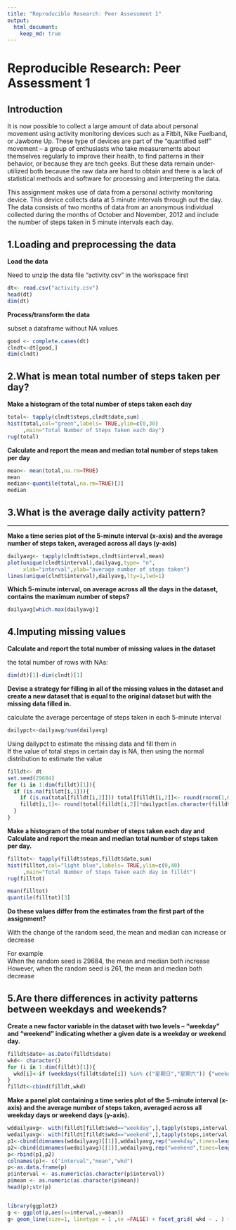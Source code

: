 ```yaml
---
title: "Reproducible Research: Peer Assessment 1"
output:
  html_document: 
    keep_md: true
---
```


Reproducible Research: Peer Assessment 1
===========================================


## Introduction

It is now possible to collect a large amount of data about personal movement using activity monitoring devices such as a Fitbit, Nike Fuelband, or Jawbone Up. These type of devices are part of the “quantified self” movement – a group of enthusiasts who take measurements about themselves regularly to improve their health, to find patterns in their behavior, or because they are tech geeks. But these data remain under-utilized both because the raw data are hard to obtain and there is a lack of statistical methods and software for processing and interpreting the data.  

This assignment makes use of data from a personal activity monitoring device. This device collects data at 5 minute intervals through out the day. The data consists of two months of data from an anonymous individual collected during the months of October and November, 2012 and include the number of steps taken in 5 minute intervals each day.
  
## 1.Loading and preprocessing the data  
  
  
  
**Load the data**  


Need to unzip the data file "activity.csv" in the workspace first

```r
dt<- read.csv("activity.csv")
head(dt)
dim(dt)
```
  
**Process/transform the data**  

  
subset a dataframe without NA values
  
```r
good <- complete.cases(dt)
clndt<-dt[good,]
dim(clndt)
```

  
## 2.What is mean total number of steps taken per day?

  

**Make a histogram of the total number of steps taken each day**
  
```r
total<- tapply(clndt$steps,clndt$date,sum)
hist(total,col="green",labels= TRUE,ylim=c(0,30)
     ,main="Total Number of Steps Taken each day")
rug(total)
```
  
**Calculate and report the mean and median total number of steps taken per day**
  
```r
mean<- mean(total,na.rm=TRUE)
mean
median<-quantile(total,na.rm=TRUE)[3]
median
```


## 3.What is the average daily activity pattern?  
**  **  


**Make a time series plot of the 5-minute interval (x-axis) and the average number of steps taken, averaged across all days (y-axis)**  



```r

dailyavg<- tapply(clndt$steps,clndt$interval,mean)
plot(unique(clndt$interval),dailyavg,type= "n",
     xlab="interval",ylab="average number of steps taken")
lines(unique(clndt$interval),dailyavg,lty=1,lwd=1)
```


**Which 5-minute interval, on average across all the days in the dataset, contains the maximum number of steps? **  



```r
dailyavg[which.max(dailyavg)]
```

## 4.Imputing missing values


**Calculate and report the total number of missing values in the dataset**  

  
the total number of rows with NAs:
```r
dim(dt)[1]-dim(clndt)[1]
```



**Devise a strategy for filling in all of the missing values in the dataset and create a new dataset that is equal to the original dataset but with the missing data filled in.  **  

  
  
calculate the average percentage of steps taken in each 5-minute interval 
```r
dailypct<-dailyavg/sum(dailyavg)
```
  
Using dailypct to estimate the missing data and fill them in  
If the value of total steps in certain day is NA, then using the normal distribution to estimate the value
  
```r
filldt<- dt
set.seed(29684)
for (i in 1:dim(filldt)[1]){
  if (is.na(filldt[i,1])){
    if (is.na(total[filldt[i,2]])) total[filldt[i,2]]<- round(rnorm(1,mean,sd(total,na.rm=TRUE)))
    filldt[i,1]<- round(total[filldt[i,2]]*dailypct[as.character(filldt[i,3])])
  }
}

```
  

**Make a histogram of the total number of steps taken each day and Calculate and report the mean and median total number of steps taken per day. **  

  

```r
filltot<- tapply(filldt$steps,filldt$date,sum)
hist(filltot,col="light blue",labels= TRUE,ylim=c(0,40)
     ,main="Total Number of Steps Taken each day in filldt")
rug(filltot)

mean(filltot)
quantile(filltot)[3]
```


**Do these values differ from the estimates from the first part of the assignment?**

With the change of the random seed, the mean and median can increase or decrease  

For example  
When the random seed is 29684, the mean and median both increase     
However, when the random seed is 261, the mean and median both decrease 

## 5.Are there differences in activity patterns between weekdays and weekends?  
  

**Create a new factor variable in the dataset with two levels – “weekday” and “weekend” indicating whether a given date is a weekday or weekend day.**

```r
filldt$date<-as.Date(filldt$date)
wkd<- character()
for (i in 1:dim(filldt)[1]){
  wkd[i]<-if (weekdays(filldt$date[i]) %in% c("星期日","星期六")) {"weekend"} else {"weekday"}
}
filldt<-cbind(filldt,wkd)
```

**Make a panel plot containing a time series plot of the 5-minute interval (x-axis) and the average number of steps taken, averaged across all weekday days or weekend days (y-axis).** 
 
```r
wddailyavg<- with(filldt[filldt$wkd=="weekday",],tapply(steps,interval,mean))
wedailyavg<- with(filldt[filldt$wkd=="weekend",],tapply(steps,interval,mean))
p1<-cbind(dimnames(wddailyavg)[[1]],wddailyavg,rep("weekday",times=length(wddailyavg)))
p2<-cbind(dimnames(wedailyavg)[[1]],wedailyavg,rep("weekend",times=length(wedailyavg)))
p<-rbind(p1,p2)
colnames(p)<- c("interval","mean","wkd")
p<-as.data.frame(p)
p$interval <- as.numeric(as.character(p$interval))
p$mean <- as.numeric(as.character(p$mean))
head(p);str(p)


library(ggplot2)
g <- ggplot(p,aes(x=interval,y=mean))
g+ geom_line(size=1, linetype = 1 ,se =FALSE) + facet_grid( wkd ~ . ) + ylab("average number of steps taken")


```
